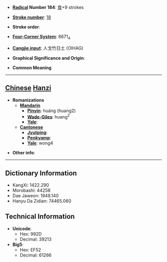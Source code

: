 * '''[[Wiktionary:Chinese radical index| Radical]] Number 184''': [[Wiktionary:Chinese radical index 食|食]]+9 strokes

* '''[[Wiktionary:Chinese total strokes index|Stroke number]]''': [[Wiktionary:Chinese total strokes index 18|18]]

* '''Stroke order''': 

* '''[[Wiktionary:Chinese four corner index|Four-Corner System]]''': 8671<sub>4</sub>

* '''[[Wiktionary:Chinese Cangjie index|Cangjie input]]''': 人戈竹日土 (OIHAG)

* '''Graphical Significance and Origin''': 

* '''Common Meaning'''

----

== [[Chinese]] [[Hanzi]] ==

* '''Romanizations'''
** '''[[Mandarin]]'''
*** '''[[Pinyin]]''': huáng (huang2)
*** '''[[Wade-Giles]]''': huang<sup>2</sup>
*** '''[[Yale]]''': 
** '''[[Cantonese]]'''
*** '''[[Jyutping]]''':
*** '''[[Penkyamp]]''': 
*** '''[[Yale]]''': wong4

* '''Other info''': 

----

== Dictionary Information ==

* KangXi: 1422.290
* Morobashi: 44258
* Dae Jaweon: 1948.140
* Hanyu Da Zidian: 74465.060

== Technical Information ==

* '''Unicode''':
** Hex: 992D
** Decimal: 39213
* '''Big5''':
** Hex: EF52
** Decimal: 61266